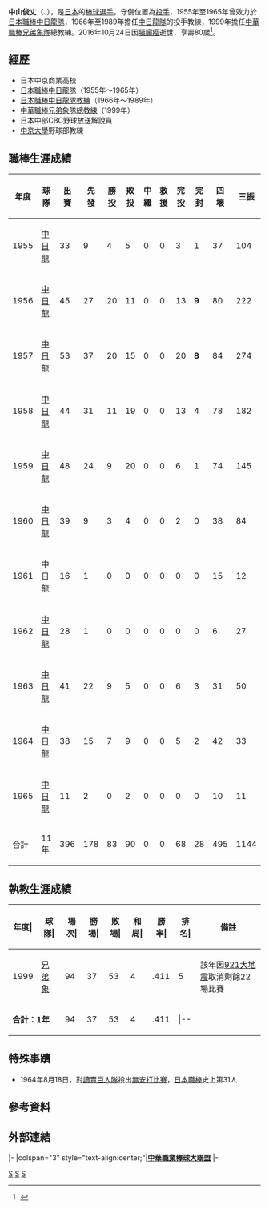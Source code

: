 {{Infobox baseball biography
| name          = 中山俊丈
| position      = 投手
| birth_date    = {{birth date|mf=yes|1935|12|10}}
| birth_place   = {{EOJ}}[[愛知縣|愛知縣]][[名古屋市|名古屋市]][[昭和區|昭和區]]
| death_date    = {{death date and age|mf=yes|2016|10|24|1935|12|10}}
| death_place   = {{JPN}}[[愛知縣|愛知縣]][[春日井市|春日井市]]
| bats          = 左
| throws        = 左
| debutdate     = 4月9日
| debutyear     = 1955年
| debutteam     = 中日龍
| finaldate     = 10月8日
| finalyear     = 1965年
| finalteam     = 中日龍
| statyear      = 1965年
| stat1label    = 勝-敗
| stat1value    = 83-90
| stat2label    = 防禦率
| stat2value    = 2.55
| stat3label    = 三振-四壞
| stat3value    = 1144-495
| teams         = <nowiki></nowiki>
*[[中日龍|中日龍]]（1955年～1965年）
}}

'''中山俊丈'''（{{jpn|j=中山 俊丈|hg=なかやま としたけ|rm=Nakayama Toshitake}}、{{bd|1935年|12月10日|2016年|10月24日|}}），是[[日本|日本]]的[[棒球選手|棒球選手]]，守備位置為[[投手|投手]]，1955年至1965年曾效力於[[日本職棒|日本職棒]][[中日龍隊|中日龍隊]]，1966年至1989年擔任[[中日龍隊|中日龍隊]]的投手教練，1999年擔任[[中華職棒|中華職棒]][[兄弟象隊|兄弟象隊]]總教練。2016年10月24日因[[胰臟癌|胰臟癌]]逝世，享壽80歲<ref>{{Cite news|url=https://www.chunichi.co.jp/article/61642|title=中山俊丈さん　死去　中日で２年連続２０勝|date=2016-10-31|newspaper=[[中日新聞|中日新聞]]|language=ja}}</ref>。

==經歷==
*日本中京商業高校
*[[日本職棒|日本職棒]][[中日龍隊|中日龍隊]]（1955年～1965年）
*[[日本職棒|日本職棒]][[中日龍隊|中日龍隊]][[教練|教練]]（1966年～1989年）
*[[中華職棒|中華職棒]][[兄弟象隊|兄弟象隊]][[總教練|總教練]]（1999年）
*日本中部CBC野球放送解說員
*[[中京大學|中京大學]]野球部教練

==職棒生涯成績==
{| class="wikitable" width="1000px"
|- align="center"
!年度!!球隊!!出賽!!先發!!勝投!!敗投!!中繼!!救援!!完投!!完封!!四壞!!三振!!責失!!投球局數!!自責分率!!被上壘率
|- align="center"
|1955||[[中日龍|中日龍]]||33||9||4||5||0||0||3||1||37||104||32||119.1||2.41||1.12
|- align="center"
|1956||[[中日龍|中日龍]]||45||27||20||11||0||0||13||'''9'''||80||222||46||256.1||1.62||1.05
|- align="center"
|1957||[[中日龍|中日龍]]||53||37||20||15||0||0||20||'''8'''||84||274||66||326.0||1.82||0.99
|- align="center"
|1958||[[中日龍|中日龍]]||44||31||11||19||0||0||13||4||78||182||83||247.1||3.02||1.16
|- align="center"
|1959||[[中日龍|中日龍]]||48||24||9||20||0||0||6||1||74||145||66||218.2||2.12||1.16
|- align="center"
|1960||[[中日龍|中日龍]]||39||9||3||4||0||0||2||0||38||84||44||103.2||3.82||1.32
|- align="center"
|1961||[[中日龍|中日龍]]||16||1||0||0||0||0||0||0||15||12||8||23.0||3.13||1.57
|- align="center"
|1962||[[中日龍|中日龍]]||28||1||0||0||0||0||0||0||6||27||9||28.0||2.89||1.14
|- align="center"
|1963||[[中日龍|中日龍]]||41||22||9||5||0||0||6||3||31||50||42||152.2||2.48||1.02
|- align="center"
|1964||[[中日龍|中日龍]]||38||15||7||9||0||0||5||2||42||33||51||113.2||4.04||1.30
|- align="center"
|1965||[[中日龍|中日龍]]||11||2||0||2||0||0||0||0||10||11||8||16.1||4.41||1.65
|- style="background:#000099;color:#FFFFFF" align="center" 
|合計||11年||396||178||83||90||0||0||68||28||495||1144||455||1605.0||2.55||1.12
|}

==執教生涯成績==
{|border="1" cellspacing="0" cellpadding="2" style="width:60%; text-align:right;"
|- align=middle style="line-height:1.25em; color:#000000; background-color:#ffcc00;"
!年度|!!球隊|!!場次|!!勝場|!!敗場|!!和局|!!勝率|!!排名|!!備註
|- align=middle
|1999
|[[兄弟象|兄弟象]]||94||37||53||4||.411||5||該年因[[921大地震|921大地震]]取消剩餘22場比賽
|- align=middle
! colspan="2" |'''合計：1年'''
|94||37||53||4||.411|||--||
|}

==特殊事蹟==
*1964年8月18日，對[[讀賣巨人隊|讀賣巨人隊]]投出[[無安打比賽|無安打比賽]]，[[日本職棒|日本職棒]]史上第31人

==參考資料==
{{reflist}}

==外部連結==
{{台灣棒球維基館}}
{{start box}}
{{s-sports}}
|-
|colspan="3" style="text-align:center;"|'''[[中華職業棒球大聯盟|中華職業棒球大聯盟]]'''
|-
{{s-before|[[江仲豪|江仲豪]]}}
{{s-title|[[兄弟象總教練列表|兄弟象總教練]]|1999年1月1日－2000年1月15日}}
{{s-after|[[林百亨|林百亨]]}}
{{end box}}

{{中信兄弟}}

[[Category:日本棒球選手|S]]
[[Category:中日龍隊球員|S]]
[[Category:兄弟象隊總教練|S]]